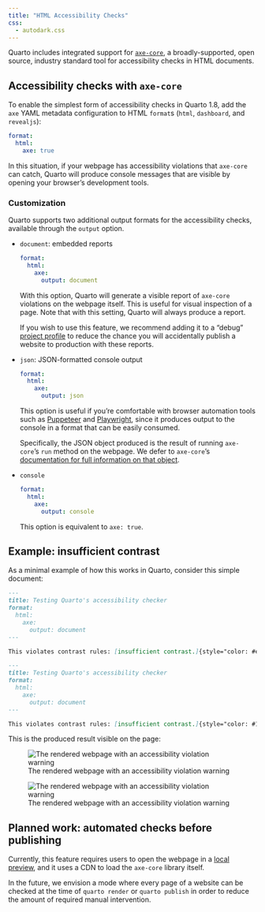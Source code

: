 ```yaml
---
title: "HTML Accessibility Checks"
css:
  - autodark.css
---
```


Quarto includes integrated support for [`axe-core`](https://github.com/dequelabs/axe-core), a broadly-supported, open source, industry standard tool for accessibility checks in HTML documents.

## Accessibility checks with `axe-core`

To enable the simplest form of accessibility checks in Quarto 1.8, add the `axe` YAML metadata configuration to HTML `format`s (`html`, `dashboard`, and `revealjs`):

``` yaml
format:
  html:
    axe: true
```

In this situation, if your webpage has accessibility violations that `axe-core` can catch, Quarto will produce console messages that are visible by opening your browser's development tools.

### Customization

Quarto supports two additional output formats for the accessibility checks, available through the `output` option.

-   `document`: embedded reports

    ``` yaml
    format:
      html:
        axe:
          output: document 
    ```

    With this option, Quarto will generate a visible report of `axe-core` violations on the webpage itself. This is useful for visual inspection of a page. Note that with this setting, Quarto will always produce a report.

    If you wish to use this feature, we recommend adding it to a "debug" [project profile](/docs/projects/profiles.qmd) to reduce the chance you will accidentally publish a website to production with these reports.

-   `json`: JSON-formatted console output

    ``` yaml
    format:
      html:
        axe:
          output: json
    ```

    This option is useful if you're comfortable with browser automation tools such as [Puppeteer](https://pptr.dev/) and [Playwright](https://playwright.dev/), since it produces output to the console in a format that can be easily consumed.

    Specifically, the JSON object produced is the result of running `axe-core`'s `run` method on the webpage. We defer to `axe-core`'s [documentation for full information on that object](https://github.com/dequelabs/axe-core).

-   `console`

    ``` yaml
    format:
      html:
        axe:
          output: console
    ```

    This option is equivalent to `axe: true`.

## Example: insufficient contrast

As a minimal example of how this works in Quarto, consider this simple document:

::: light-content

``` markdown
---
title: Testing Quarto's accessibility checker
format:
  html: 
    axe:
      output: document
---

This violates contrast rules: [insufficient contrast.]{style="color: #eee"}.
```

:::

::: dark-content

``` markdown
---
title: Testing Quarto's accessibility checker
format:
  html: 
    axe:
      output: document
---

This violates contrast rules: [insufficient contrast.]{style="color: #111"}.
```

::: 


This is the produced result visible on the page:

::: {.light-content}
![The rendered webpage with an accessibility violation warning](images/axe-violation.png)
:::

::: {.dark-content}
![The rendered webpage with an accessibility violation warning](images/axe-violation.png){.autodark}
:::

## Planned work: automated checks before publishing

Currently, this feature requires users to open the webpage in a [local preview](/docs/websites/index.html#website-preview), and it uses a CDN to load the `axe-core` library itself.

In the future, we envision a mode where every page of a website can be checked at the time of `quarto render` or `quarto publish` in order to reduce the amount of required manual intervention.